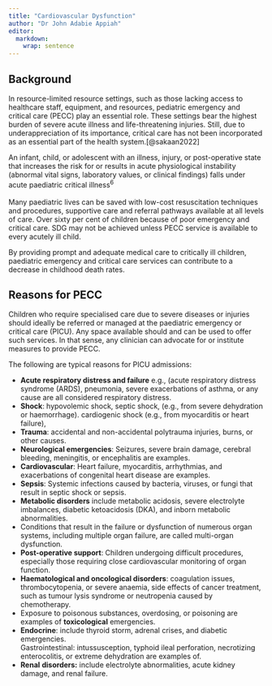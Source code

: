 ```yaml
---
title: "Cardiovascular Dysfunction"
author: "Dr John Adabie Appiah"
editor: 
  markdown: 
    wrap: sentence
---
```


## Background

In resource-limited resource settings, such as those lacking access to healthcare staff, equipment, and resources, pediatric emergency and critical care (PECC) play an essential role.
These settings bear the highest burden of severe acute illness and life-threatening injuries.
Still, due to underappreciation of its importance, critical care has not been incorporated as an essential part of the health system.[@sakaan2022]

An infant, child, or adolescent with an illness, injury, or post-operative state that increases the risk for or results in acute physiological instability (abnormal vital signs, laboratory values, or clinical findings) falls under acute paediatric critical illness^6^\
\
Many paediatric lives can be saved with low-cost resuscitation techniques and procedures, supportive care and referral pathways available at all levels of care.
Over sixty per cent of children because of poor emergency and critical care.
SDG may not be achieved unless PECC service is available to every acutely ill child.

By providing prompt and adequate medical care to critically ill children, paediatric emergency and critical care services can contribute to a decrease in childhood death rates.

## Reasons for PECC

Children who require specialised care due to severe diseases or injuries should ideally be referred or managed at the paediatric emergency or critical care (PICU).
Any space available should and can be used to offer such services.
In that sense, any clinician can advocate for or institute measures to provide PECC.

The following are typical reasons for PICU admissions:

-   **Acute respiratory distress and failure** e.g., (acute respiratory distress syndrome (ARDS), pneumonia, severe exacerbations of asthma, or any cause are all considered respiratory distress.
-   **Shock**: hypovolemic shock, septic shock, (e.g., from severe dehydration or haemorrhage). cardiogenic shock (e.g., from myocarditis or heart failure),
-   **Trauma**: accidental and non-accidental polytrauma injuries, burns, or other causes.
-   **Neurological emergencies**: Seizures, severe brain damage, cerebral bleeding, meningitis, or encephalitis are examples.
-   **Cardiovascular**: Heart failure, myocarditis, arrhythmias, and exacerbations of congenital heart disease are examples.
-   **Sepsis**: Systemic infections caused by bacteria, viruses, or fungi that result in septic shock or sepsis.
-   **Metabolic disorders** include metabolic acidosis, severe electrolyte imbalances, diabetic ketoacidosis (DKA), and inborn metabolic abnormalities.
-   Conditions that result in the failure or dysfunction of numerous organ systems, including multiple organ failure, are called multi-organ dysfunction.
-   **Post-operative support**: Children undergoing difficult procedures, especially those requiring close cardiovascular monitoring of organ function.
-   **Haematological and oncological disorders**: coagulation issues, thrombocytopenia, or severe anaemia, side effects of cancer treatment, such as tumour lysis syndrome or neutropenia caused by chemotherapy.
-   Exposure to poisonous substances, overdosing, or poisoning are examples of **toxicological** emergencies.
-   **Endocrine**: include thyroid storm, adrenal crises, and diabetic emergencies.\
    Gastrointestinal: intussusception, typhoid ileal perforation, necrotizing enterocolitis, or extreme dehydration are examples of.
-   **Renal** **disorders:** include electrolyte abnormalities, acute kidney damage, and renal failure.
